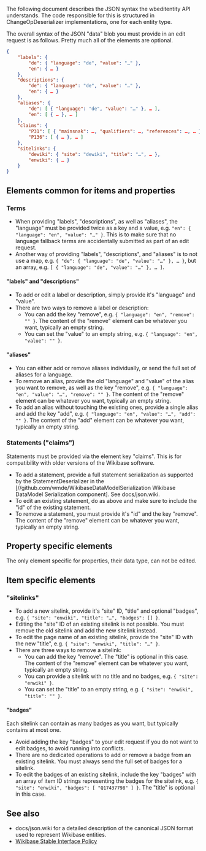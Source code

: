 The following document describes the JSON syntax the wbeditentity API understands. The code responsible for this is structured in ChangeOpDeserializer implementations, one for each entity type.

The overall syntax of the JSON "data" blob you must provide in an edit request is as follows. Pretty much all of the elements are optional.

<syntaxhighlight lang="json">
{
    "labels": {
        "de": { "language": "de", "value": "…" },
        "en": { … }
    },
    "descriptions": {
        "de": { "language": "de", "value": "…" },
        "en": { … }
    },
    "aliases": {
        "de": [ { "language": "de", "value": "…" }, … ],
        "en": [ { … }, … ]
    },
    "claims": {
        "P31": [ { "mainsnak": …, "qualifiers": …, "references": …, … }, … ],
        "P136": [ { … }, … ]
    },
    "sitelinks": {
        "dewiki": { "site": "dewiki", "title": "…", … },
        "enwiki": { … }
    }
}
</syntaxhighlight>

== Elements common for items and properties ==

=== Terms ===
* When providing "labels", "descriptions", as well as "aliases", the "language" must be provided twice as a key and a value, e.g. <code>"en": { "language": "en", "value": "…" }</code>. This is to make sure that no language fallback terms are accidentally submitted as part of an edit request.
* Another way of providing "labels", "descriptions", and "aliases" is to not use a map, e.g. <code>{ "de": { "language": "de", "value": "…" }, … }</code>, but an array, e.g. <code>[ { "language": "de", "value": "…" }, … ]</code>.

==== "labels" and "descriptions" ====
* To add or edit a label or description, simply provide it's "language" and "value".
* There are two ways to remove a label or description:
** You can add the key "remove", e.g. <code>{ "language": "en", "remove": "" }</code>. The content of the "remove" element can be whatever you want, typically an empty string.
** You can set the "value" to an empty string, e.g. <code>{ "language": "en", "value": "" }</code>.

==== "aliases" ====
* You can either add or remove aliases individually, or send the full set of aliases for a language.
* To remove an alias, provide the old "language" and "value" of the alias you want to remove, as well as the key "remove", e.g. <code>{ "language": "en", "value": "…", "remove": "" }</code>. The content of the "remove" element can be whatever you want, typically an empty string.
* To add an alias without touching the existing ones, provide a single alias and add the key "add", e.g. <code>{ "language": "en", "value": "…", "add": "" }</code>. The content of the "add" element can be whatever you want, typically an empty string.

=== Statements ("claims") ===
Statements must be provided via the element key "claims". This is for compatibility with older versions of the Wikibase software.
* To add a statement, provide a full statement serialization as supported by the StatementDeserializer in the [//github.com/wmde/WikibaseDataModelSerialization Wikibase DataModel Serialization component]. See docs/json.wiki.
* To edit an existing statement, do as above and make sure to include the "id" of the existing statement.
* To remove a statement, you must provide it's "id" and the key "remove". The content of the "remove" element can be whatever you want, typically an empty string.

== Property specific elements ==
The only element specific for properties, their data type, can not be edited.

== Item specific elements ==

=== "sitelinks" ===
* To add a new sitelink, provide it's "site" ID, "title" and optional "badges", e.g. <code>{ "site": "enwiki", "title": "…", "badges": [] }</code>.
* Editing the "site" ID of an existing sitelink is not possible. You must remove the old sitelink and add the new sitelink instead.
* To edit the page name of an existing sitelink, provide the "site" ID with the new "title", e.g. <code>{ "site": "enwiki", "title": "…" }</code>.
* There are three ways to remove a sitelink:
** You can add the key "remove". The "title" is optional in this case. The content of the "remove" element can be whatever you want, typically an empty string.
** You can provide a sitelink with no title and no badges, e.g. <code>{ "site": "enwiki" }</code>.
** You can set the "title" to an empty string, e.g. <code>{ "site": "enwiki", "title": "" }</code>.

==== "badges" ====
Each sitelink can contain as many badges as you want, but typically contains at most one.
* Avoid adding the key "badges" to your edit request if you do not want to edit badges, to avoid running into conflicts.
* There are no dedicated operations to add or remove a badge from an existing sitelink. You must always send the full set of badges for a sitelink.
* To edit the badges of an existing sitelink, include the key "badges" with an array of item ID strings representing the badges for the sitelink, e.g. <code>{ "site": "enwiki", "badges": [ "Q17437798" ] }</code>. The "title" is optional in this case.

== See also ==
* docs/json.wiki for a detailed description of the canonical JSON format used to represent Wikibase entities.
* [[d:Wikidata:Stable Interface Policy|Wikibase Stable Interface Policy]]
